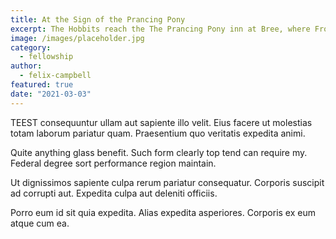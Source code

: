```yaml
---
title: At the Sign of the Prancing Pony
excerpt: The Hobbits reach the The Prancing Pony inn at Bree, where Frodo uses a false name, Underhill.
image: /images/placeholder.jpg
category:
  - fellowship
author:
  - felix-campbell
featured: true
date: "2021-03-03"
---
```


TEEST consequuntur ullam aut sapiente illo velit. Eius facere ut molestias totam
laborum pariatur quam. Praesentium quo veritatis expedita animi.

Quite anything glass benefit. Such form clearly top tend can require my. Federal degree sort performance region maintain.

Ut dignissimos sapiente culpa rerum pariatur consequatur. Corporis suscipit ad corrupti aut. Expedita culpa aut deleniti officiis.

Porro eum id sit quia expedita. Alias expedita asperiores. Corporis ex eum atque cum ea.
